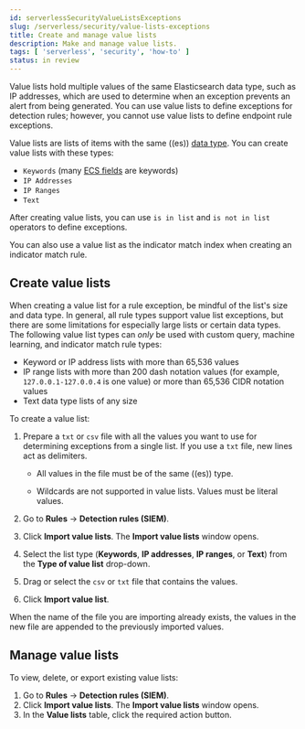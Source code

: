 ```yaml
---
id: serverlessSecurityValueListsExceptions
slug: /serverless/security/value-lists-exceptions
title: Create and manage value lists
description: Make and manage value lists. 
tags: [ 'serverless', 'security', 'how-to' ]
status: in review
---
```


<DocBadge template="technical preview" />
<div id="value-lists-exceptions"></div>

Value lists hold multiple values of the same Elasticsearch data type, such as IP addresses, which are used to determine when an exception prevents an alert from being generated. You can use value lists to define exceptions for detection rules; however, you cannot use value lists to define endpoint rule exceptions. 

Value lists are lists of items with the same ((es)) [data type](((ref))/mapping-types.html). You can create value lists with these types:

* `Keywords` (many [ECS fields](((ecs-ref))/ecs-field-reference.html) are keywords)
* `IP Addresses`
* `IP Ranges`
* `Text`

After creating value lists, you can use `is in list` and `is not in list` operators to <DocLink id="serverlessSecurityAddExceptions">define exceptions</DocLink>.

<DocCallOut title="Tip">
You can also use a value list as the <DocLink id="serverlessSecurityRulesUiCreate" section="use-value-lists-with-indicator-match-rules">indicator match index</DocLink> when creating an indicator match rule.
</DocCallOut>

<div id="manage-value-lists"></div>

## Create value lists
When creating a value list for a rule exception, be mindful of the list's size and data type. In general, all rule types support value list exceptions, but there are some limitations for especially large lists or certain data types. The following value list types can _only_ be used with custom query, machine learning, and indicator match rule types:

* Keyword or IP address lists with more than 65,536 values
* IP range lists with more than 200 dash notation values (for example, `127.0.0.1-127.0.0.4` is one value) or more than 65,536 CIDR notation values
* Text data type lists of any size

To create a value list:

1. Prepare a `txt` or `csv` file with all the values you want to use for
    determining exceptions from a single list. If you use a `txt` file, new lines
    act as delimiters.

    <DocCallOut title="Important" color="warning">

    * All values in the file must be of the same ((es)) type.

    * Wildcards are not supported in value lists. Values must be literal values.

    </DocCallOut>

1. Go to **Rules** → **Detection rules (SIEM)**.
1. Click **Import value lists**. The **Import value lists** window opens.

    <DocImage size="xl" url="../images/value-lists-exceptions/-detections-upload-lists-ui.png" alt="Import value lists flyout" />

1. Select the list type (**Keywords**, **IP addresses**, **IP ranges**, or **Text**) from the **Type of value list** drop-down.
1. Drag or select the `csv` or `txt` file that contains the values.
1. Click **Import value list**.

<DocCallOut title="Note">
When the name of the file you are importing already exists, the values in
the new file are appended to the previously imported values.
</DocCallOut>

<div id="edit-value-lists"></div>

## Manage value lists

To view, delete, or export existing value lists:

1. Go to **Rules** → **Detection rules (SIEM)**.
1. Click **Import value lists**. The **Import value lists** window opens.
1. In the **Value lists** table, click the required action button.

<DocImage size="xl" url="../images/value-lists-exceptions/-detections-manage-value-list.png" alt="Import value list flyout with action buttons highlighted" />